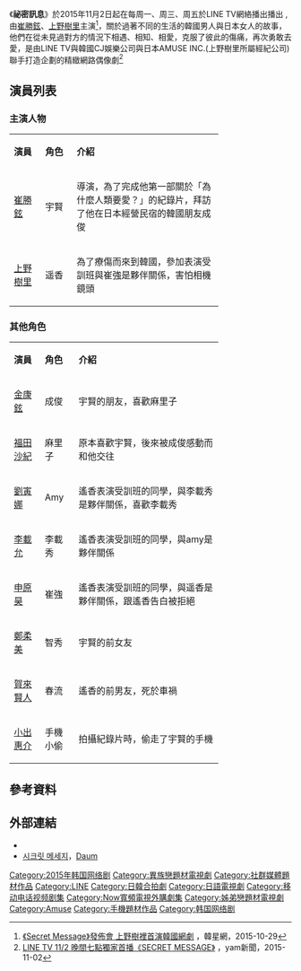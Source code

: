 {{NoteTA
|G1=IT}}
{{Infobox Television
| show_name            = 祕密訊息 
| picture              = 
| original_name        = Secret Message<br/>{{lang|ko|시크릿 메시지}}
| image                = [[File:Secret_Message.jpg|250px]]
| caption              = 
| show_name_2          =  
| genre                = 
| format               = 
| creator              = 
| writer               = [[李勝勛|李勝勛]]
| director             = 朴明燦、柳大烈
| starring             = [[崔勝鉉|崔勝鉉]]、[[上野樹里|上野樹里]]
| theme_music_composer =
| opentheme            = 
| endtheme             = 
| execution_producer   = 
| producer             = 
| composer             = 
| country              = {{KOR}}
| language             = [[韓語|韓語]] [[日語|日語]]
| num_episodes         = 10
| runtime              = 30分鐘
| company              = [[韓國|韓國]] [[CJ希杰集團|CJ E&M]]與[[日本|日本]] [[Amuse|Amuse]]
| channel              = [[LINE_TV|LINE TV]]
| first_run            = {{KOR}}
| first_aired          = {{Start date|2015|11|02}}
| last_aired           = {{End date|2015|11|20}}
| preceded_by          = 
| followed_by          = 
| related              = 
| website              = http://tv.naver.com/thesecretmessage
| 台灣名稱              = 祕密訊息（官方）
| 港澳名稱              = 祕密訊息（官方）<br/>the secret message（VIU）<br>秘密訊息（NowTV）
| 中國大陸名稱          = 祕密信息（官方）<br/>祕密消息
}}
《'''祕密訊息'''》於2015年11月2日起在每周一、周三、周五於LINE TV網絡播出播出 ,由[[崔勝鉉|崔勝鉉]]、[[上野樹里|上野樹里]]主演<ref>[http://www.koreastardaily.com/tc/video/70112 《Secret Message》發佈會 上野樹裡首演韓國網劇] {{Wayback|url=http://www.koreastardaily.com/tc/video/70112 |date=20151031162833 }}，韓星網，2015-10-29{{zh-tw}}</ref>，關於過著不同的生活的韓國男人與日本女人的故事，他們在從未見過對方的情況下相遇、相知、相愛，克服了彼此的傷痛，再次勇敢去愛，是由LINE TV與韓國CJ娛樂公司與日本AMUSE INC.(上野樹里所屬經紀公司)聯手打造企劃的精緻網路偶像劇<ref>[http://mobile.n.yam.com/m/news.php?id=20151102366071 LINE TV 11/2 晚間七點獨家首播《SECRET MESSAGE》] {{Wayback|url=http://mobile.n.yam.com/m/news.php?id=20151102366071 |date=20151107080744 }}，yam新聞，2015-11-02{{zh-tw}}</ref>

==演員列表==
===主演人物===
{| class="wikitable" width="74%" style="text-align:center"
|- style="background:lightskyblue; color:black" align=center
| width="12%" | '''演員''' 
| width="12%" | '''角色'''
| '''介紹''' 
|-
| [[崔勝鉉|崔勝鉉]] || 宇賢 ||align=left|導演，為了完成他第一部關於「為什麼人類要愛？」的紀錄片，拜訪了他在日本經營民宿的韓國朋友成俊
|-
| [[上野樹里|上野樹里]] || 遥香 ||align=left|為了療傷而來到韓國，參加表演受訓班與崔強是夥伴關係，害怕相機鏡頭
|}
===其他角色===
{| class="wikitable" width="74%" style="text-align:center"
|- style="background:lightskyblue; color:black" align=center
| width="12%" | '''演員''' 
| width="12%" | '''角色'''
| '''介紹''' 
|-
| [[金康鉉|金康鉉]] || 成俊 ||align=left|宇賢的朋友，喜歡麻里子
|-
| [[福田沙紀|福田沙紀]] || 麻里子 ||align=left|原本喜歡宇賢，後來被成俊感動而和他交往
|-
| [[劉寅娜|劉寅娜]] || Amy ||align=left|遙香表演受訓班的同學，與李載秀是夥伴關係，喜歡李載秀
|-
| [[李載允|李載允]] || 李載秀 ||align=left|遙香表演受訓班的同學，與amy是夥伴關係
|-
| [[申原昊|申原昊]] || 崔強 ||align=left|遙香表演受訓班的同學，與遥香是夥伴關係，跟遙香告白被拒絕
|-
| [[鄭柔美|鄭柔美]] || 智秀 ||align=left|宇賢的前女友
|-
| [[賀來賢人|賀來賢人]] || 春流 ||align=left|遙香的前男友，死於車禍
|-
| [[小出惠介|小出惠介]] || 手機小偷 ||align=left|拍攝紀錄片時，偷走了宇賢的手機
|}

==參考資料==
{{Reflist}}

==外部連結==
*{{Official|https://tv.line.me/secretmessage}}
*[https://web.archive.org/web/20170406033029/http://movie.daum.net/tv/main?tvProgramId=72548 시크릿 메세지]，[[Daum|Daum]]{{ko}}

{{2015年台灣播出之日劇}}
{{2015年台灣播出之韓劇}}
[[Category:2015年韩国网络剧|Category:2015年韩国网络剧]]
[[Category:異族戀題材電視劇|Category:異族戀題材電視劇]]
[[Category:社群媒體題材作品|Category:社群媒體題材作品]]
[[Category:LINE|Category:LINE]]
[[Category:日韓合拍劇|Category:日韓合拍劇]]
[[Category:日語電視劇|Category:日語電視劇]]
[[Category:移动电话视频剧集|Category:移动电话视频剧集]]
[[Category:Now寬頻電視外購劇集|Category:Now寬頻電視外購劇集]]
[[Category:姊弟戀題材電視劇|Category:姊弟戀題材電視劇]]
[[Category:Amuse|Category:Amuse]]
[[Category:手機題材作品|Category:手機題材作品]]
[[Category:韩国网络剧|Category:韩国网络剧]]